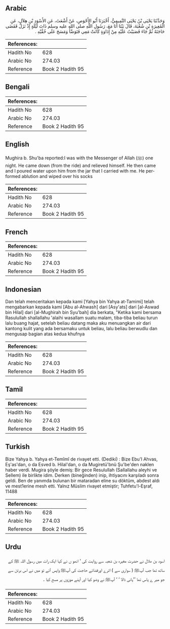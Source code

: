 ## Arabic


<div dir="rtl" lang="ar" style={{fontSize:'larger',backgroundColor:'#f8f9fa',padding:20}}>
وَحَدَّثَنَا يَحْيَى بْنُ يَحْيَى التَّمِيمِيُّ، أَخْبَرَنَا أَبُو الأَحْوَصِ، عَنْ أَشْعَثَ، عَنِ الأَسْوَدِ بْنِ هِلاَلٍ، عَنِ الْمُغِيرَةِ بْنِ شُعْبَةَ، قَالَ بَيْنَا أَنَا مَعَ، رَسُولِ اللَّهِ صلى الله عليه وسلم ذَاتَ لَيْلَةٍ إِذْ نَزَلَ فَقَضَى حَاجَتَهُ ثُمَّ جَاءَ فَصَبَبْتُ عَلَيْهِ مِنْ إِدَاوَةٍ كَانَتْ مَعِي فَتَوَضَّأَ وَمَسَحَ عَلَى خُفَّيْهِ ‏.‏
</div>
<div style={{backgroundColor:'#f8f9fa',padding:20, marginBottom: 10}}><table> <thead> <tr> <th>References:</th> <th></th> </tr> </thead> <tbody><tr><td>Hadith No</td><td>628</td></tr><tr><td>Arabic No</td><td>274.03</td></tr><tr><td>Reference</td><td>Book 2 Hadith 95</td></tr></tbody></table></div>

## Bengali


<div dir="ltr" lang="bn" style={{fontSize:'larger',backgroundColor:'#f8f9fa',padding:20}}>

</div>
<div style={{backgroundColor:'#f8f9fa',padding:20, marginBottom: 10}}><table> <thead> <tr> <th>References:</th> <th></th> </tr> </thead> <tbody><tr><td>Hadith No</td><td>628</td></tr><tr><td>Arabic No</td><td>274.03</td></tr><tr><td>Reference</td><td>Book 2 Hadith 95</td></tr></tbody></table></div>

## English


<div dir="ltr" lang="en" style={{fontSize:'larger',backgroundColor:'#f8f9fa',padding:20}}>
Mughira b. Shu'ba reported:I was with the Messenger of Allah (ﷺ) one night. He came down (from the ride) and relieved himself. He then came and I poured water upon him from the jar that I carried with me. He performed ablution and wiped over his socks
</div>
<div style={{backgroundColor:'#f8f9fa',padding:20, marginBottom: 10}}><table> <thead> <tr> <th>References:</th> <th></th> </tr> </thead> <tbody><tr><td>Hadith No</td><td>628</td></tr><tr><td>Arabic No</td><td>274.03</td></tr><tr><td>Reference</td><td>Book 2 Hadith 95</td></tr></tbody></table></div>

## French


<div dir="ltr" lang="fr" style={{fontSize:'larger',backgroundColor:'#f8f9fa',padding:20}}>

</div>
<div style={{backgroundColor:'#f8f9fa',padding:20, marginBottom: 10}}><table> <thead> <tr> <th>References:</th> <th></th> </tr> </thead> <tbody><tr><td>Hadith No</td><td>628</td></tr><tr><td>Arabic No</td><td>274.03</td></tr><tr><td>Reference</td><td>Book 2 Hadith 95</td></tr></tbody></table></div>

## Indonesian


<div dir="ltr" lang="id" style={{fontSize:'larger',backgroundColor:'#f8f9fa',padding:20}}>
Dan telah menceritakan kepada kami [Yahya bin Yahya at-Tamimi] telah mengabarkan kepada kami [Abu al-Ahwash] dari [Asy'ats] dari [al-Aswad bin Hilal] dari [al-Mughirah bin Syu'bah] dia berkata, "Ketika kami bersama Rasulullah shallallahu 'alaihi wasallam suatu malam, tiba-tiba beliau turun lalu buang hajat, setelah beliau datang maka aku menuangkan air dari kantong kulit yang ada bersamaku untuk beliau, lalu beliau berwudlu dan mengusap bagian atas kedua khufnya
</div>
<div style={{backgroundColor:'#f8f9fa',padding:20, marginBottom: 10}}><table> <thead> <tr> <th>References:</th> <th></th> </tr> </thead> <tbody><tr><td>Hadith No</td><td>628</td></tr><tr><td>Arabic No</td><td>274.03</td></tr><tr><td>Reference</td><td>Book 2 Hadith 95</td></tr></tbody></table></div>

## Tamil


<div dir="ltr" lang="ta" style={{fontSize:'larger',backgroundColor:'#f8f9fa',padding:20}}>

</div>
<div style={{backgroundColor:'#f8f9fa',padding:20, marginBottom: 10}}><table> <thead> <tr> <th>References:</th> <th></th> </tr> </thead> <tbody><tr><td>Hadith No</td><td>628</td></tr><tr><td>Arabic No</td><td>274.03</td></tr><tr><td>Reference</td><td>Book 2 Hadith 95</td></tr></tbody></table></div>

## Turkish


<div dir="ltr" lang="tr" style={{fontSize:'larger',backgroundColor:'#f8f9fa',padding:20}}>
Bize Yahya b. Yahya et-Temîmî de rivayet etti. (Dediki) : Bize Ebu'I Ahvas, Eş'as'dan, o da Esved b. Hilal'dan, o da Mugiretü'bnü Şu'be'den naklen haber verdi. Mugira şöyle demiş: Bir gece Resulullah (Sallallahu aleyhi ve Sellem) ile birlikte idim. Derken (bineğinden) inip, ihtiyacını karşıladı sonra geldi. Ben de yanımda bulunan bir mataradan eline su döktüm, abdest aldı ve mest1erine mesh etti. Yalnız Müslim rivayet etmiştir; Tuhfetu'l-Eşraf, 11488
</div>
<div style={{backgroundColor:'#f8f9fa',padding:20, marginBottom: 10}}><table> <thead> <tr> <th>References:</th> <th></th> </tr> </thead> <tbody><tr><td>Hadith No</td><td>628</td></tr><tr><td>Arabic No</td><td>274.03</td></tr><tr><td>Reference</td><td>Book 2 Hadith 95</td></tr></tbody></table></div>

## Urdu


<div dir="rtl" lang="ur" style={{fontSize:'larger',backgroundColor:'#f8f9fa',padding:20}}>
اسود بن ھلال نے حضرت مغیرہ بن شعبہ سے روایت کی ‘ انھو ں نے کہا ایک رات میں رسول اللہ ﷺ کے ساتھ تھا جب آپﷺ ( سواری سے ) اترے اورقضائے حاجت کی آپﷺ واپس آئے تو میں نے اس برتن سے جو میر ے پاس تھا ’’پانی ڈالا ‘ ‘ آپﷺ نے وضو کیا اور آپنے موزوں پر مسح کیا ۔
</div>
<div style={{backgroundColor:'#f8f9fa',padding:20, marginBottom: 10}}><table> <thead> <tr> <th>References:</th> <th></th> </tr> </thead> <tbody><tr><td>Hadith No</td><td>628</td></tr><tr><td>Arabic No</td><td>274.03</td></tr><tr><td>Reference</td><td>Book 2 Hadith 95</td></tr></tbody></table></div>